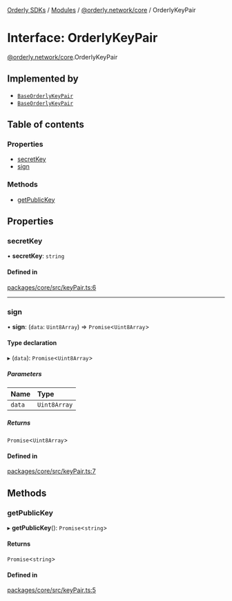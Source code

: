 [Orderly SDKs](/sdks/tech-doc/README) / [Modules](/sdks/tech-doc/modules) / [@orderly.network/core](/sdks/tech-doc/modules/orderly_network_core) / OrderlyKeyPair

# Interface: OrderlyKeyPair

[@orderly.network/core](/sdks/tech-doc/modules/orderly_network_core).OrderlyKeyPair

## Implemented by

- [`BaseOrderlyKeyPair`](/sdks/tech-doc/classes/orderly_network_core.BaseOrderlyKeyPair)
- [`BaseOrderlyKeyPair`](/sdks/tech-doc/classes/orderly_network_core.BaseOrderlyKeyPair)

## Table of contents

### Properties

- [secretKey](/sdks/tech-doc/interfaces/orderly_network_core.OrderlyKeyPair#secretkey)
- [sign](/sdks/tech-doc/interfaces/orderly_network_core.OrderlyKeyPair#sign)

### Methods

- [getPublicKey](/sdks/tech-doc/interfaces/orderly_network_core.OrderlyKeyPair#getpublickey)

## Properties

### secretKey

• **secretKey**: `string`

#### Defined in

[packages/core/src/keyPair.ts:6](https://github.com/OrderlyNetwork/js-sdk/blob/91fd031/packages/core/src/keyPair.ts#L6)

___

### sign

• **sign**: (`data`: `Uint8Array`) => `Promise`\<`Uint8Array`\>

#### Type declaration

▸ (`data`): `Promise`\<`Uint8Array`\>

##### Parameters

| Name | Type |
| :------ | :------ |
| `data` | `Uint8Array` |

##### Returns

`Promise`\<`Uint8Array`\>

#### Defined in

[packages/core/src/keyPair.ts:7](https://github.com/OrderlyNetwork/js-sdk/blob/91fd031/packages/core/src/keyPair.ts#L7)

## Methods

### getPublicKey

▸ **getPublicKey**(): `Promise`\<`string`\>

#### Returns

`Promise`\<`string`\>

#### Defined in

[packages/core/src/keyPair.ts:5](https://github.com/OrderlyNetwork/js-sdk/blob/91fd031/packages/core/src/keyPair.ts#L5)
